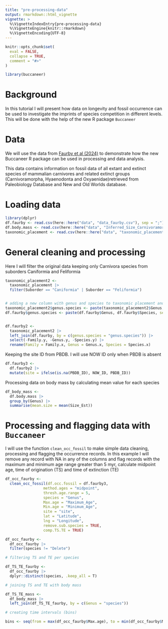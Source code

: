 ```yaml
---
title: "pre-processing-data"
output: rmarkdown::html_vignette
vignette: >
  %\VignetteIndexEntry{pre-processing-data}
  %\VignetteEngine{knitr::rmarkdown}
  %\VignetteEncoding{UTF-8}
---
```


```r
knitr::opts_chunk$set(
  eval = FALSE,
  collapse = TRUE,
  comment = "#>"
)
```

```r
library(buccaneer)
```

# Background

In this tutorial I will present how data on longevity and fossil occurrence can be 
    used to investigate the imprints of species competition in different levels. 
    This will be done with the help of the new R package `Buccaneer`
    
# Data

We will use the data from [Faurby et al (2024)](https://royalsocietypublishing.org/doi/10.1098/rspb.2024.0473) to demonstrate 
    how the new Buccaneer R package can be used in processing and data analysis.
    
This data contains information on fossil data of all extant and extinct species 
    of mammalian carnivores and related extinct groups (Carnivoramorpha, Hyaenodonta 
    and Oxyaenidae)retrieved from Paleobiology Database and New and Old Worlds database.
    
    
# Loading data

```r
library(dplyr)
df.faurby <- read.csv(here::here("data", "data_faurby.csv"), sep = ";") # dataset from https://royalsocietypublishing.org/doi/10.1098/rspb.2024.0473
df.body.mass <- read.csv(here::here("data", "Inferred_Size_Carnivoramorpha.csv"), sep = ",") # dataset from https://royalsocietypublishing.org/doi/10.1098/rspb.2024.0473
taxonomic_placement <- read.csv(here::here("data", "taxonomic_placement.csv"), sep = ";")
```


# General cleaning and processing

Here I will filter the original data keeping only Carnivora species from suborders 
    Caniformia and Feliformia

```r
taxonomic_placement2 <- 
  taxonomic_placement |> 
  filter(Suborder == "Caniformia" | Suborder == "Feliformia")


# adding a new column with genus and species to taxonomic placement and occurrence records
taxonomic_placement2$genus.species <- paste(taxonomic_placement2$Genus, taxonomic_placement2$Species, sep = "_")
df.faurby$genus.species <- paste(df.faurby$Genus, df.faurby$Species, sep = "_")


df.faurby2 <- 
  taxonomic_placement2 |> 
  left_join(df.faurby, by = c(genus.species = "genus.species")) |> 
  select(-Family.y, -Genus.y, -Species.y) |> 
  rename(Family = Family.x, Genus = Genus.x, Species = Species.x)

```


Keeping the site ID from PBDB. I will use NOW ID only when PBDB is absent

```r
df.faurby3 <- 
  df.faurby2 |> 
  mutate(site = ifelse(is.na(PBDB_ID), NOW_ID, PBDB_ID))
```


Processing data on body mass by calculating mean value for each species

```r
df_body_mass <- 
  df.body.mass |> 
  group_by(Genus) |> 
  summarise(mean.size = mean(Size_Est))

```


# Processing and flagging data with `Buccaneer`

I will use the function `clean_occ_fossil` to make simple data cleaning, processing
    and flagging the occurrence records. In this example I will remove any record with 
    NA in any of the columns and flag records with the maximum and minimum age range 
    greater than 5 myr, calculate midpoint age, time of origination (TS) and time of extinction
    (TE)
    
```r
df_occ_faurby <- 
  clean_occ_fossil(df.occ.fossil = df.faurby3, 
                 method.ages = "midpoint",
                 thresh.age.range = 5, 
                 species = "Genus",
                 Max.age = "Maximum_Age",
                 Min.age = "Minimum_Age", 
                 site = "site",
                 lat = "Latitude",
                 lng = "Longitude",
                 remove.sub.species = TRUE, 
                 comp.TS.TE = TRUE)
```


```r
df_occ_faurby <- 
  df_occ_faurby |> 
  filter(species != "Delete")

# filtering TS and TE per species

df_TS_TE_faurby <- 
  df_occ_faurby |> 
  dplyr::distinct(species, .keep_all = T)

# joining TS and TE with body mass

df_TS_TE_mass <- 
  df_body_mass |> 
  left_join(df_TS_TE_faurby, by = c(Genus = "species"))

# creating time intervals (bins)

bins <- seq(from = max(df_occ_faurby$Max.age), to = min(df_occ_faurby$Min.age), by = -5)

```

